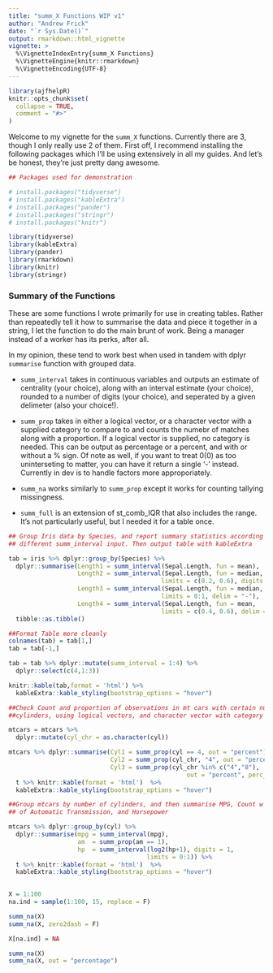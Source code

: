 ```yaml
---
title: "summ_X Functions WIP v1"
author: "Andrew Frick"
date: "`r Sys.Date()`"
output: rmarkdown::html_vignette
vignette: >
  %\VignetteIndexEntry{summ_X Functions}
  %\VignetteEngine{knitr::rmarkdown}
  %\VignetteEncoding{UTF-8}
---
```


```r
library(ajfhelpR)
knitr::opts_chunk$set(
  collapse = TRUE,
  comment = "#>"
)
```

Welcome to my vignette for the `summ_X` functions. Currently there are 3, though I only really use 2 of them. First off, I recommend installing the following packages which I'll be using extensively in all my guides. And let's be honest, they're just pretty dang awesome.

```r
## Packages used for demonstration

# install.packages("tidyverse")
# install.packages("kableExtra")
# install.packages("pander")
# install.packages("stringr")
# install.packages("knitr")

library(tidyverse)
library(kableExtra)
library(pander)
library(rmarkdown)
library(knitr)
library(stringr)
```

### Summary of the Functions

These are some functions I wrote primarily for use in creating tables. Rather than repeatedly tell it how to summarise the data and piece it together in a string, I let the function to do the main brunt of work. Being a manager instead of a worker has its perks, after all. 

In my opinion, these tend to work best when used in tandem with dplyr `summarise` function with grouped data. 

* `summ_interval` takes in continuous variables and outputs an estimate of centrality (your choice), along with an interval estimate (your choice), rounded to a number of digits (your choice), and seperated by a given delimeter (also your choice!). 

* `summ_prop` takes in either a logical vector, or a character vector with a supplied category to compare to and counts the numebr of matches along with a proportion. If a logical vector is supplied, no category is needed. This can be output as percentage or a percent, and with or without a $\%$ sign. Of note as well, if you want to treat $0 (0)$ as too uninterseting to matter, you can have it return a single '-' instead. Currently in dev is to handle factors more approporiately.

* `summ_na` works similarly to `summ_prop` except it works for counting tallying missingness. 

* `summ_full` is an extension of st_comb_IQR that also includes the range. It's not particularly useful, but I needed it for a table once.



```r
## Group Iris data by Species, and report summary statistics according to 
## different summ_interval input. Then output table with kableExtra

tab = iris %>% dplyr::group_by(Species) %>% 
  dplyr::summarise(Length1 = summ_interval(Sepal.Length, fun = mean),
                   Length2 = summ_interval(Sepal.Length, fun = median,
                                          limits = c(0.2, 0.6), digits = 0),
                   Length3 = summ_interval(Sepal.Length, fun = median,
                                          limits = 0:1, delim = "-"),
                   Length4 = summ_interval(Sepal.Length, fun = mean,
                                          limits = c(0.4, 0.6), delim = " ; ")) %>% t %>% 
  tibble::as.tibble()

##Format Table more cleanly
colnames(tab) = tab[1,]
tab = tab[-1,]

tab = tab %>% dplyr::mutate(summ_interval = 1:4) %>% 
  dplyr::select(c(4,1:3))

knitr::kable(tab,format = 'html') %>% 
  kableExtra::kable_styling(bootstrap_options = "hover")
```

```r
##Check Count and proportion of observations in mt cars with certain number of 
##cylinders, using logical vectors, and character vector with category

mtcars = mtcars %>% 
  dplyr::mutate(cyl_chr = as.character(cyl))

mtcars %>% dplyr::summarise(Cyl1 = summ_prop(cyl == 4, out = "percent"),
                            Cyl2 = summ_prop(cyl_chr, "4", out = "percent"),
                            Cyl3 = summ_prop(cyl_chr %in% c("4","8"),
                                                 out = "percent", perc_disp = T)) %>% 
  t %>% knitr::kable(format = 'html')  %>% 
  kableExtra::kable_styling(bootstrap_options = "hover")

```

```r
##Group mtcars by number of cylinders, and then summarise MPG, Count w prop 
## of Automatic Transmission, and Horsepower

mtcars %>% dplyr::group_by(cyl) %>% 
  dplyr::summarise(mpg = summ_interval(mpg),
                   am  = summ_prop(am == 1),
                   hp  = summ_interval(log2(hp+1), digits = 1,
                                      limits = 0:1)) %>% 
  t %>% knitr::kable(format = 'html')  %>% 
  kableExtra::kable_styling(bootstrap_options = "hover")
  
```


```r

X = 1:100
na.ind = sample(1:100, 15, replace = F)

summ_na(X)
summ_na(X, zero2dash = F)

X[na.ind] = NA

summ_na(X)
summ_na(X, out = "percentage")


```

